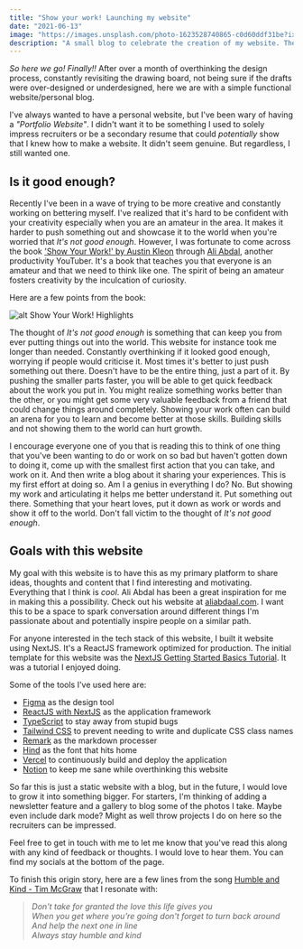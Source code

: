 ```yaml
---
title: "Show your work! Launching my website"
date: "2021-06-13"
image: "https://images.unsplash.com/photo-1623528740865-c0d60ddf31be?ixid=MnwxMjA3fDB8MHxwaG90by1wYWdlfHx8fGVufDB8fHx8&ixlib=rb-1.2.1&auto=format&fit=crop&w=1350&q=80"
description: "A small blog to celebrate the creation of my website. The motivation behind it - to 'Show You Work'"
---
```


_So here we go! Finally!!_ After over a month of overthinking the design process, constantly revisiting the drawing board, not being sure if the drafts were over-designed or underdesigned, here we are with a simple functional website/personal blog.

I've always wanted to have a personal website, but I've been wary of having a _"Portfolio Website"_. I didn't want it to be something I used to solely impress recruiters or be a secondary resume that could _potentially_ show that I knew how to make a website. It didn't seem genuine. But regardless, I still wanted one.

## Is it good enough?

Recently I've been in a wave of trying to be more creative and constantly working on bettering myself. I've realized that it's hard to be confident with your creativity especially when you are an amateur in the area. It makes it harder to push something out and showcase it to the world when you're worried that _It's not good enough_. However, I was fortunate to come across the book ['Show Your Work!' by Austin Kleon](http://showyrwork.com/) through [Ali Abdal](https://aliabdaal.com/), another productivity YouTuber. It's a book that teaches you that everyone is an amateur and that we need to think like one. The spirit of being an amateur fosters creativity by the inculcation of curiosity.

Here are a few points from the book:

![alt Show Your Work! Highlights](https://i.gr-assets.com/images/S/compressed.photo.goodreads.com/hostedimages/1384352860i/6856374._SY540_.jpg "Show Your Work! Highlights")

The thought of _It's not good enough_ is something that can keep you from ever putting things out into the world. This website for instance took me longer than needed. Constantly overthinking if it looked good enough, worrying if people would criticise it. Most times it's better to just push something out there. Doesn't have to be the entire thing, just a part of it. By pushing the smaller parts faster, you will be able to get quick feedback about the work you put in. You might realize something works better than the other, or you might get some very valuable feedback from a friend that could change things around completely. Showing your work often can build an arena for you to learn and become better at those skills. Building skills and not showing them to the world can hurt growth.

I encourage everyone one of you that is reading this to think of one thing that you've been wanting to do or work on so bad but haven't gotten down to doing it, come up with the smallest first action that you can take, and work on it. And then write a blog about it sharing your experiences. This is my first effort at doing so. Am I a genius in everything I do? No. But showing my work and articulating it helps me better understand it. Put something out there. Something that your heart loves, put it down as work or words and show it off to the world. Don't fall victim to the thought of _It's not good enough_.

## Goals with this website

My goal with this website is to have this as my primary platform to share ideas, thoughts and content that I find interesting and motivating. Everything that I think is _cool_. Ali Abdal has been a great inspiration for me in making this a possibility. Check out his website at [aliabdaal.com](https://aliabdaal.com/). I want this to be a space to spark conversation around different things I'm passionate about and potentially inspire people on a similar path.

For anyone interested in the tech stack of this website, I built it website using NextJS. It's a ReactJS framework optimized for production. The initial template for this website was the [NextJS Getting Started Basics Tutorial](https://nextjs.org/learn/basics/create-nextjs-app). It was a tutorial I enjoyed doing.

Some of the tools I've used here are:

- [Figma](https://www.figma.com/) as the design tool
- [ReactJS with NextJS](https://nextjs.org/) as the application framework
- [TypeScript](https://www.typescriptlang.org/) to stay away from stupid bugs
- [Tailwind CSS](https://tailwindcss.com/) to prevent needing to write and duplicate CSS class names
- [Remark](https://github.com/remarkjs/remark) as the markdown processer
- [Hind](https://fonts.google.com/specimen/Hind?query=Indian+Type+Foundry#about) as the font that hits home
- [Vercel](https://vercel.com/) to continuously build and deploy the application
- [Notion](https://www.notion.so/) to keep me sane while overthinking this website

So far this is just a static website with a blog, but in the future, I would love to grow it into something bigger. For starters, I'm thinking of adding a newsletter feature and a gallery to blog some of the photos I take. Maybe even include dark mode? Might as well throw projects I do on here so the recruiters can be impressed.

Feel free to get in touch with me to let me know that you've read this along with any kind of feedback or thoughts. I would love to hear them. You can find my socials at the bottom of the page.

To finish this origin story, here are a few lines from the song [Humble and Kind - Tim McGraw](https://www.youtube.com/watch?v=awzNHuGqoMc) that I resonate with:

> _Don't take for granted the love this life gives you_  
> _When you get where you're going don't forget to turn back around_  
> _And help the next one in line_  
> _Always stay humble and kind_
